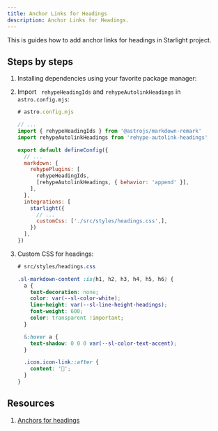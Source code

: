 ```yaml
---
title: Anchor Links for Headings
description: Anchor Links for Headings.
---
```



This is guides how to add anchor links for headings in Starlight project.

## Steps by steps

<Steps>

1.  Installing dependencies using your favorite package manager:

    <PackageManagerCommand command="add rehype-autolink-headings @astrojs/markdown-remark" />

2.  Import ` rehypeHeadingIds` and `rehypeAutolinkHeadings` in `astro.config.mjs`:

    ```js ins={4-5, 18}
    # astro.config.mjs

    // ...
    import { rehypeHeadingIds } from '@astrojs/markdown-remark'
    import rehypeAutolinkHeadings from 'rehype-autolink-headings'

    export default defineConfig({
      // ...
      markdown: {
        rehypePlugins: [
          rehypeHeadingIds,
          [rehypeAutolinkHeadings, { behavior: 'append' }],
        ],
      },
      integrations: [
        starlight({
          // ...
          customCss: ['./src/styles/headings.css',],
        })
      ],
    })
    ```
3.  Custom CSS for headings:
    ```css
    # src/styles/headings.css

    .sl-markdown-content :is(h1, h2, h3, h4, h5, h6) {
      a {
        text-decoration: none;
        color: var(--sl-color-white);
        line-height: var(--sl-line-height-headings);
        font-weight: 600;
        color: transparent !important;
      }

      &:hover a {
        text-shadow: 0 0 0 var(--sl-color-text-accent);
      }

      .icon.icon-link::after {
        content: '🔗';
      }
    }
    ```
</Steps>

## Resources

1. [Anchors for headings](https://astro-digital-garden.stereobooster.com/recipes/anchors-for-headings/)